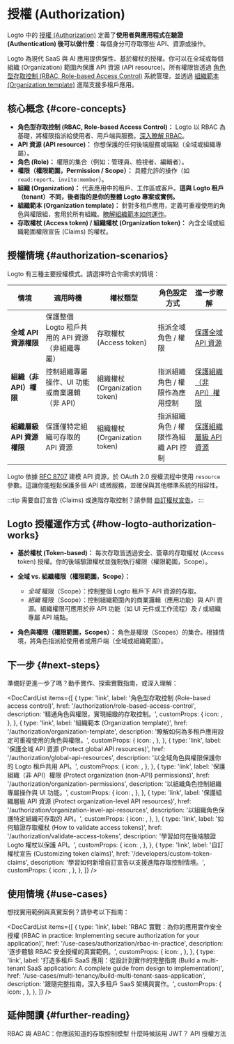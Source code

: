 
# 授權 (Authorization)

Logto 中的 [授權 (Authorization)](https://auth.wiki/authorization) 定義了**使用者與應用程式在驗證 (Authentication) 後可以做什麼**：每個身分可存取哪些 API、資源或操作。

Logto 為現代 SaaS 與 AI 應用提供彈性、基於權杖的授權。你可以在全域或每個組織 (Organization) 範圍內保護 API 資源 (API resource)。所有權限皆透過 [角色型存取控制 (RBAC, Role-based Access Control)](/authorization/role-based-access-control) 系統管理，並透過 [組織範本 (Organization template)](/authorization/organization-template) 進階支援多租戶應用。

## 核心概念 \{#core-concepts}

- **角色型存取控制 (RBAC, Role-based Access Control)：** Logto 以 RBAC 為基礎，將權限指派給使用者、用戶端與服務。[深入瞭解 RBAC](/authorization/role-based-access-control)。
- **API 資源 (API resource)：** 你想保護的任何後端服務或端點（全域或組織專屬）。
- **角色 (Role)：** 權限的集合（例如：管理員、檢視者、編輯者）。
- **權限（權限範圍，Permission / Scope）：** 具體允許的操作（如 `read:report`、`invite:member`）。
- **組織 (Organization)：** 代表應用中的租戶、工作區或客戶。**這與 Logto 租戶（tenant）不同，後者指的是你的整體 Logto 專案或實例。**
- **組織範本 (Organization template)：** 針對多租戶應用，定義可重複使用的角色與權限組，套用於所有組織。[瞭解組織範本如何運作](/authorization/organization-template)。
- **存取權杖 (Access token) / 組織權杖 (Organization token)：** 內含全域或組織範圍權限宣告 (Claims) 的權杖。

## 授權情境 \{#authorization-scenarios}

Logto 有三種主要授權模式。請選擇符合你需求的情境：

| 情境                      | 適用時機                                         | 權杖類型                      | 角色設定方式                         | 進一步瞭解                                                               |
| ------------------------- | ------------------------------------------------ | ----------------------------- | ------------------------------------ | ------------------------------------------------------------------------ |
| **全域 API 資源權限**     | 保護整個 Logto 租戶共用的 API 資源（非組織專屬） | 存取權杖 (Access token)       | 指派全域角色 / 權限                  | [保護全域 API 資源](/authorization/global-api-resources)                 |
| **組織（非 API）權限**    | 控制組織專屬操作、UI 功能或商業邏輯（非 API）    | 組織權杖 (Organization token) | 指派組織角色 / 權限作為應用控制      | [保護組織（非 API）權限](/authorization/organization-permissions)        |
| **組織層級 API 資源權限** | 保護僅特定組織可存取的 API 資源                  | 組織權杖 (Organization token) | 指派組織角色 / 權限作為組織 API 控制 | [保護組織層級 API 資源](/authorization/organization-level-api-resources) |

Logto 依據 [RFC 8707](https://auth.wiki/resource-indicator) 建模 API 資源，於 OAuth 2.0 授權流程中使用 `resource` 參數。這讓你能輕鬆保護多個 API 或微服務，並確保與其他標準系統的相容性。

:::tip
需要自訂宣告 (Claims) 或進階存取控制？請參閱 [自訂權杖宣告](/developers/custom-token-claims)。
:::

## Logto 授權運作方式 \{#how-logto-authorization-works}

- **基於權杖 (Token-based)：** 每次存取皆透過安全、簽章的存取權杖 (Access token) 授權。你的後端驗證權杖並強制執行權限（權限範圍，Scope）。
- **全域 vs. 組織權限（權限範圍，Scope）：**

  - _全域_ 權限（Scope）：控制整個 Logto 租戶下 API 資源的存取。
  - _組織_ 權限（Scope）：控制組織範圍內的商業邏輯（應用功能）與 API 資源。組織權限可應用於非 API 功能（如 UI 元件或工作流程）及 / 或組織專屬 API 端點。

- **角色與權限（權限範圍，Scopes）：** 角色是權限（Scopes）的集合。根據情境，將角色指派給使用者或用戶端（全域或組織範圍）。

## 下一步 \{#next-steps}

準備好更進一步了嗎？動手實作、探索實戰指南，或深入理解：

<DocCardList
  items={[
    {
      type: 'link',
      label: '角色型存取控制 (Role-based access control)',
      href: '/authorization/role-based-access-control',
      description: '精通角色與權限，實現細緻的存取控制。',
      customProps: {
        icon: <Role />,
      },
    },
    {
      type: 'link',
      label: '組織範本 (Organization template)',
      href: '/authorization/organization-template',
      description: '瞭解如何為多租戶應用設定可重複使用的角色與權限。',
      customProps: {
        icon: <OrgTemplate />,
      },
    },
    {
      type: 'link',
      label: '保護全域 API 資源 (Protect global API resources)',
      href: '/authorization/global-api-resources',
      description: '以全域角色與權限保護你的 Logto 租戶共用 API。',
      customProps: {
        icon: <Api />,
      },
    },
    {
      type: 'link',
      label: '保護組織（非 API）權限 (Protect organization (non-API) permissions)',
      href: '/authorization/organization-permissions',
      description: '以組織角色控制組織專屬操作與 UI 功能。',
      customProps: {
        icon: <Users />,
      },
    },
    {
      type: 'link',
      label: '保護組織層級 API 資源 (Protect organization-level API resources)',
      href: '/authorization/organization-level-api-resources',
      description: '以組織角色保護特定組織可存取的 API。',
      customProps: {
        icon: <Api />,
      },
    },
    {
      type: 'link',
      label: '如何驗證存取權杖 (How to validate access tokens)',
      href: '/authorization/validate-access-tokens',
      description: '學習如何在後端驗證 Logto 權杖以保護 API。',
      customProps: {
        icon: <Security />,
      },
    },
    {
      type: 'link',
      label: '自訂權杖宣告 (Customizing token claims)',
      href: '/developers/custom-token-claims',
      description: '學習如何新增自訂宣告以支援進階存取控制情境。',
      customProps: {
        icon: <Jwt />,
      },
    },
  ]}
/>

## 使用情境 \{#use-cases}

想找實用範例與真實案例？請參考以下指南：

<DocCardList
  items={[
    {
      type: 'link',
      label:
        'RBAC 實戰：為你的應用實作安全授權 (RBAC in practice: Implementing secure authorization for your application)',
      href: '/use-cases/authorization/rbac-in-practice',
      description: '逐步體驗 RBAC 安全授權的真實範例。',
      customProps: {
        icon: <Guides />,
      },
    },
    {
      type: 'link',
      label:
        '打造多租戶 SaaS 應用：從設計到實作的完整指南 (Build a multi-tenant SaaS application: A complete guide from design to implementation)',
      href: '/use-cases/multi-tenancy/build-multi-tenant-saas-application',
      description: '跟隨完整指南，深入多租戶 SaaS 架構與實作。',
      customProps: {
        icon: <OrgTemplate />,
      },
    },
  ]}
/>

## 延伸閱讀 \{#further-reading}

<Url href="https://blog.logto.io/rbac-and-abac">RBAC 與 ABAC：你應該知道的存取控制模型</Url>
<Url href="https://blog.logto.io/when-should-i-use-jwts">什麼時候該用 JWT？</Url>
<Url href="https://blog.logto.io/api-authorization-methods">API 授權方法</Url>
